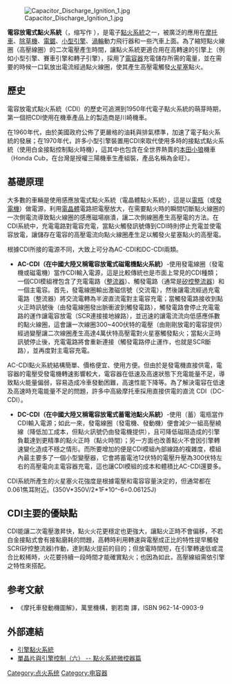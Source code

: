 {{redirect|CDI}}
[[File:Capacitor_Discharge_Ignition_1.jpg|thumb]]

'''電容放電式點火系統'''（{{lang-en|capacitor discharge ignition}}，缩写作 '''{{lang|en|CDI}}'''），是電子[[點火系統|點火系統]]之一，被廣泛的應用在[[摩托車|摩托車]]、[[除草機|除草機]]、[[電鋸|電鋸]]、[[小型引擎|小型引擎]]、[[渦輪|渦輪]]動力飛行器和一些汽車上面。為了縮短點火線圈（高壓線圈）的二次電壓產生時間，讓點火系統更適合用在高轉速的引擎上（例如小型引擎、賽車引擎和轉子引擎），採用了[[電容器|電容器]]充電儲存所需的電量，並在需要的時候一口氣放出電流經過點火線圈，使其產生高壓電觸發[[火星塞|火星塞]]點火。

==歷史==
電容放電式點火系統（CDI）的歷史可追溯到1950年代電子點火系統的萌芽時期，第一個把CDI使用在機車產品上的製造商是川崎機車。

在1960年代，由於美國政府公佈了更嚴格的油耗與排氣標準，加速了電子點火系統的發展；在1970年代，許多小型引擎裝置用CDI來取代使用多時的接點式點火系統（使用白金接點控制點火時機），這其中也包含在全世界熱賣的[[本田小狼|本田小狼]]機車（Honda Cub，在台灣是授權三陽機車生產組裝，產品名稱為金旺）。

==基礎原理==
大多數的車輛是使用感應放電式點火系統（電晶體點火系統），這是以[[電瓶|電瓶]]（或[[發電機|發電機]]）做電源，利用[[電晶體|電晶體]]電路把電壓放大，在需要點火時的瞬間切斷點火線圈的一次側電流導致點火線圈的感應磁場崩潰，讓二次側線圈產生高壓電的方法。在CDI系統中，充電電路對電容充電，當點火觸發訊號傳到CDI時則停止充電並使電容放電，讓儲存在電容的高壓電流向點火線圈產生足以觸發火星塞點火的高壓電。


根據CDI所接的電源不同，大致上可分為AC-CDI和DC-CDI兩類。

*'''AC-CDI（在中國大陸又稱電容放電式磁電機點火系統）'''-使用發電線圈（發電機或磁電機）當作CDI輸入電源，這是比較傳統也是市面上常見的CDI種類；一個CDI模組裡包含了充電電路（[[整流器|整流器]]）、觸發電路（通常是[[矽控整流器|矽控整流器]]）和一個主電容。首先，發電線圈輸出激磁信號（交流電），然後讓電流經過充電電路（整流器）將交流電轉為半波直流電對主電容充電；當觸發電路接收到點火正時訊號後（由發電線圈發出脈衝波到觸發電路），觸發電路會停止充電電路的運作讓電容放電（SCR連接接地線路），並迅速的讓電流流向低感應係數的點火線圈，這會讓一次線圈300~400伏特的電壓（由剛剛放電的電容提供）經過變壓讓二次線圈產生高達4萬伏特高壓電對火星塞觸發點火；當點火正時訊號停止後，充電電路將會重新連接（觸發電路停止運作，也就是SCR斷路），並再度對主電容充電。

AC-CDI點火系統結構簡單、價格便宜、使用方便。但由於是發電機直接供電，電容器的電壓受發電機轉速影響較大，電容器在低速及高速狀態下充電能量不足，導致點火能量偏弱，容易造成冷車發動困難，高速性能下降等。為了解決電容在低速及高速時充電能量不足的問題，許多中高級摩托車採用直接供電的直流 CDI（DC-CDI）。

*'''DC-CDI（在中國大陸又稱電容放電式蓄電池點火系統）'''-使用（蓄）電瓶當作CDI輸入電源；如此一來，發電線圈（發電機、發動機）便會減少一組高壓繞線（降低加工成本，但點火訊號仍由發電機提供），且可降低磁阻造成的引擎負載達到更精準的點火正時（點火時間）；另一方面也改善點火不會因引擎轉速變化造成不穩之情形。而所要增加的便是CDI模組內部線路的複雜度，模組內最主要多了一個小型變壓器，它會將蓄電池12伏特的電壓升壓為300伏特左右的高壓電向主電容器充電，這也讓CDI模組的成本和體積比AC-CDI還要多。


CDI系統所產生的火星塞火花強度是根據電壓和電容容量決定的，但通常都在0.061焦耳附近。(350V*350V/2*1F*10^-6=0.06125J)

==CDI主要的優缺點==
CDI能讓二次電壓激昇快，點火火花更穩定也更強大，讓點火正時不會偏移，不若白金接點式會有接點磨耗的問題，高轉時利用轉速與電壓成正比的特性提早觸發SCR(矽控整流器)作動，達到點火提前的目的；但放電時間短，在引擎轉速低或混合比較稀時，火花要持續一段時間才能確實點火；也因為如此，高壓線組需依引擎之特性來搭配。

== 参考文献 ==
{{Reflist}}
{{refbegin}}
* 《摩托車發動機圖解》，萬里機構，劉若南 譯，ISBN 962-14-0903-9
{{refend}}

== 外部連結 ==
*[https://web.archive.org/web/20070807094842/http://www.autoth.com/topic/ignition.htm 引擎點火系統]
*[https://web.archive.org/web/20080306184004/http://chamberplus.myweb.hinet.net/ems_6.htm 單晶片與引擎控制（六） -- 點火系統微控器篇]

[[Category:点火系统|Category:点火系统]]
[[Category:电容器|Category:电容器]]